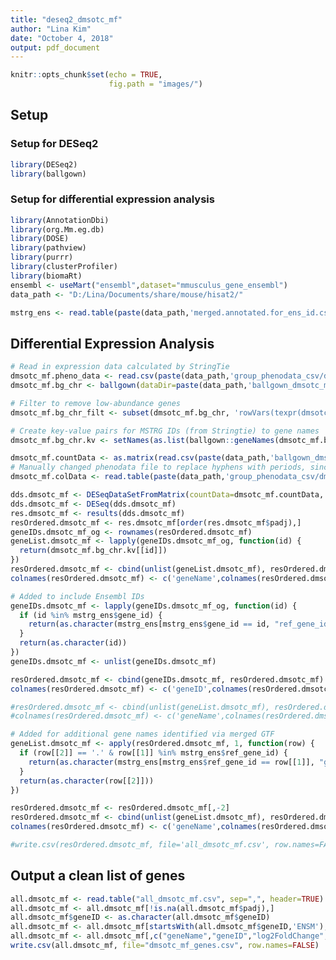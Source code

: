 ---
title: "deseq2_dmsotc_mf"
author: "Lina Kim"
date: "October 4, 2018"
output: pdf_document
---

```{r setup, include=FALSE}
knitr::opts_chunk$set(echo = TRUE,
                      fig.path = "images/")
```

## Setup 

### Setup for DESeq2

```{r setup.deseq2}
library(DESeq2)
library(ballgown)
```

### Setup for differential expression analysis

```{r setup.deg, cache=TRUE}
library(AnnotationDbi)
library(org.Mm.eg.db)
library(DOSE)
library(pathview)
library(purrr)
library(clusterProfiler)
library(biomaRt)
ensembl <- useMart("ensembl",dataset="mmusculus_gene_ensembl")
data_path <- "D:/Lina/Documents/share/mouse/hisat2/"

mstrg_ens <- read.table(paste(data_path,'merged.annotated.for_ens_id.csv',sep=""), header=TRUE, sep=',')
```

## Differential Expression Analysis

```{r deseq2}
# Read in expression data calculated by StringTie
dmsotc_mf.pheno_data <- read.csv(paste(data_path,'group_phenodata_csv/dmsotc_mf_phenodata.csv',sep=""))
dmsotc_mf.bg_chr <- ballgown(dataDir=paste(data_path,'ballgown_dmsotc_mf',sep=""), samplePattern='D18', pData=dmsotc_mf.pheno_data)

# Filter to remove low-abundance genes
dmsotc_mf.bg_chr_filt <- subset(dmsotc_mf.bg_chr, 'rowVars(texpr(dmsotc_mf.bg_chr))>10', genomesubset=TRUE)

# Create key-value pairs for MSTRG IDs (from Stringtie) to gene names
dmsotc_mf.bg_chr.kv <- setNames(as.list(ballgown::geneNames(dmsotc_mf.bg_chr)),as.list(ballgown::geneIDs(dmsotc_mf.bg_chr)))

dmsotc_mf.countData <- as.matrix(read.csv(paste(data_path,'ballgown_dmsotc_mf/gene_count_matrix.csv',sep=""),row.names='gene_id'))
# Manually changed phenodata file to replace hyphens with periods, since read.csv did so above
dmsotc_mf.colData <- read.table(paste(data_path,'group_phenodata_csv/dmsotc_mf_phenodata_corrected.csv',sep=""), row.names=1, header=TRUE, sep=',')

dds.dmsotc_mf <- DESeqDataSetFromMatrix(countData=dmsotc_mf.countData, colData=dmsotc_mf.colData, design = ~ sex)
dds.dmsotc_mf <- DESeq(dds.dmsotc_mf)
res.dmsotc_mf <- results(dds.dmsotc_mf)
resOrdered.dmsotc_mf <- res.dmsotc_mf[order(res.dmsotc_mf$padj),]
geneIDs.dmsotc_mf_og <- rownames(resOrdered.dmsotc_mf)
geneList.dmsotc_mf <- lapply(geneIDs.dmsotc_mf_og, function(id) {
  return(dmsotc_mf.bg_chr.kv[[id]])
})
resOrdered.dmsotc_mf <- cbind(unlist(geneList.dmsotc_mf), resOrdered.dmsotc_mf)
colnames(resOrdered.dmsotc_mf) <- c('geneName',colnames(resOrdered.dmsotc_mf)[-1])

# Added to include Ensembl IDs
geneIDs.dmsotc_mf <- lapply(geneIDs.dmsotc_mf_og, function(id) {
  if (id %in% mstrg_ens$gene_id) {
    return(as.character(mstrg_ens[mstrg_ens$gene_id == id, "ref_gene_id"]))
  }
  return(as.character(id))
})
geneIDs.dmsotc_mf <- unlist(geneIDs.dmsotc_mf)

resOrdered.dmsotc_mf <- cbind(geneIDs.dmsotc_mf, resOrdered.dmsotc_mf)
colnames(resOrdered.dmsotc_mf) <- c('geneID',colnames(resOrdered.dmsotc_mf)[-1])

#resOrdered.dmsotc_mf <- cbind(unlist(geneList.dmsotc_mf), resOrdered.dmsotc_mf)
#colnames(resOrdered.dmsotc_mf) <- c('geneName',colnames(resOrdered.dmsotc_mf)[-1])

# Added for additional gene names identified via merged GTF
geneList.dmsotc_mf <- apply(resOrdered.dmsotc_mf, 1, function(row) {
  if (row[[2]] == '.' & row[[1]] %in% mstrg_ens$ref_gene_id) {
    return(as.character(mstrg_ens[mstrg_ens$ref_gene_id == row[[1]], "gene_name"]))
  }
  return(as.character(row[[2]]))
})

resOrdered.dmsotc_mf <- resOrdered.dmsotc_mf[,-2]
resOrdered.dmsotc_mf <- cbind(unlist(geneList.dmsotc_mf), resOrdered.dmsotc_mf)
colnames(resOrdered.dmsotc_mf) <- c('geneName',colnames(resOrdered.dmsotc_mf)[-1])

#write.csv(resOrdered.dmsotc_mf, file='all_dmsotc_mf.csv', row.names=FALSE)
```

## Output a clean list of genes

```{r clean-csv}
all.dmsotc_mf <- read.table("all_dmsotc_mf.csv", sep=",", header=TRUE)
all.dmsotc_mf <- all.dmsotc_mf[!is.na(all.dmsotc_mf$padj),]
all.dmsotc_mf$geneID <- as.character(all.dmsotc_mf$geneID)
all.dmsotc_mf <- all.dmsotc_mf[startsWith(all.dmsotc_mf$geneID,'ENSM'),]
all.dmsotc_mf <- all.dmsotc_mf[,c("geneName","geneID","log2FoldChange","padj")]
write.csv(all.dmsotc_mf, file="dmsotc_mf_genes.csv", row.names=FALSE)
```
